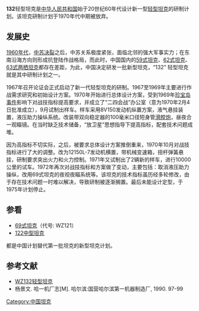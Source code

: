 {{Infobox Weapon
|is_vehicle=yes
|name=“132”轻型坦克
|image=[[File:WZ-132.jpg|300px]]
|caption= 一辆132坦克样车
|type=[[轻型坦克|轻型坦克]]
|origin={{Flag|中华人民共和国}}
|manufacturer=[[江麓机电|江麓机械厂]]（国营627厂）
|number= 仅造出了一些样车
|crew=4（车长 炮手 装填手 驾驶员）
|weight=22.5噸（1973年方案）（战斗全重）
|length=炮向前 全长8.528米
|width=2.92米
|height=2.121米（至炮塔顶）
|primary_armament=100毫米短管[[滑膛炮|滑膛炮]] (身管长4.7m) <br> 备弹39发
|secondary_armament=12.7mm高射机枪<br> 两挺7.62mm机枪
|engine=12150L一7 (1971年方案)
|engine_power=520～550马力 (1972年计划)
|suspension=扭力桿
|speed=65 公里／小時（公路）
}}
'''132'''轻型坦克是[[中华人民共和国|中华人民共和国]]始于20世纪60年代设计新一型[[轻型坦克|轻型坦克]]的研制计划。该坦克研制计划于1970年代中期被放弃。

==发展史==
[[1960年代|1960年代]]，[[中苏决裂|中苏决裂]]之后，中苏关系极度紧张，面临北邻的强大军事实力；在东南沿海方向则形成抗登陆作战格局，而此时，中国国内的[[59式坦克|59式坦克]]、[[62式坦克|62式坦克]]、[[63式两栖坦克|63式两栖坦克]]都存在差距，为此，中国决定研发一批新型坦克，“132” 轻型坦克就是其中研制计划之一。

1967年召开论证会正式启动了新一代轻型坦克的研制。1967至1969年主要进行作战需求研究和初始设计方案。1970年开始进行总体设计方案，受到1969年[[珍宝岛事件|珍宝岛事件]]影响下对战技指标提高要求，并成立了“二四会战”办公室（意为1970年2月4日批准成立），9月试制出样车。样车采用8V150发动机纵置方案，液气悬挂装置，液压助力操纵系统。改装带双向稳定器的100毫米口径短身管[[滑膛炮|滑膛炮]]，昼夜合一观瞄镜。在当时缺乏技术储备，“放卫星”思想指导下提高指标，配套技术问题成堆。

因为高指标不切实际，之后，被要求总体设计方案推倒重来，1970年10月对战技指标进行了大的调整。改为12150L-7发动机横置，带机械变速箱，扭杆弹簧悬挂，研制要求突出火力和火力控制。1971年又试制出了2辆新的样车，进行10000公里的试车。1972年再次对战技指标和方案做了变动，主要包括：取消液压助力操纵，改用69式坦克的夜视夜瞄系统等。该坦克的技术指标虽历经多轮修改，由于存在技术问题一时难以解决，导致研制被逐渐搁置。最后未能设计定型，于1975年计划停止。

==参看==
*[[69式坦克|69式坦克]]（代号: WZ121）
*[[122中型坦克|122中型坦克]]
都是中国计划替代第一批坦克的新型坦克计划。

==参考文献==
*[http://mil.news.sina.com.cn/p/2006-03-13/0724356628.html WZ132轻型坦克] {{Wayback|url=http://mil.news.sina.com.cn/p/2006-03-13/0724356628.html |date=20210825025740 }}
* 杨景文. 哈一机厂志[M]. 哈尔滨:国营哈尔滨第一机器制造厂, 1990. 97-99

{{中华人民共和国的坦克与装甲车}}

[[Category:中国坦克|Category:中国坦克]]
